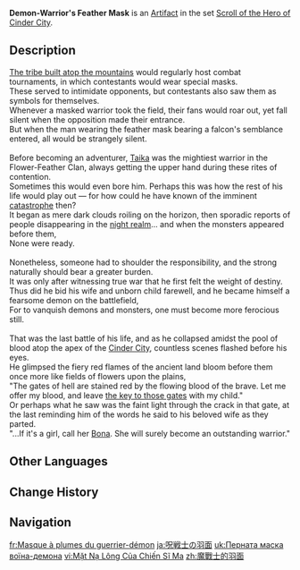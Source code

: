{{Artifact Infobox
|image = Item Demon-Warrior's Feather Mask.png
|set   = Scroll of the Hero of Cinder City
|piece = Circlet of Logos
}}
{{Description|A feather mask with falcon-esque plumage. Many legends surround this object.}}
'''Demon-Warrior's Feather Mask''' is an [[Artifact]] in the set [[Scroll of the Hero of Cinder City]].

==Description==
[[Flower-Feather Clan|The tribe built atop the mountains]] would regularly host combat tournaments, in which contestants would wear special masks.<br><!--
-->These served to intimidate opponents, but contestants also saw them as symbols for themselves.<br><!--
-->Whenever a masked warrior took the field, their fans would roar out, yet fall silent when the opposition made their entrance.<br><!--
-->But when the man wearing the feather mask bearing a falcon's semblance entered, all would be strangely silent.<br><br><!--
-->Before becoming an adventurer, [[Taika]] was the mightiest warrior in the Flower-Feather Clan, always getting the upper hand during these rites of contention.<br><!--
-->Sometimes this would even bore him. Perhaps this was how the rest of his life would play out &mdash; for how could he have known of the imminent [[Cataclysm|catastrophe]] then?<br><!--
-->It began as mere dark clouds roiling on the horizon, then sporadic reports of people disappearing in the [[Night Kingdom|night realm]]... and when the monsters appeared before them,<br><!--
-->None were ready.<br><br><!--
-->Nonetheless, someone had to shoulder the responsibility, and the strong naturally should bear a greater burden.<br><!--
-->It was only after witnessing true war that he first felt the weight of destiny.<br><!--
-->Thus did he bid his wife and unborn child farewell, and he became himself a fearsome demon on the battlefield,<br><!--
-->For to vanquish demons and monsters, one must become more ferocious still.<br><br><!--
-->That was the last battle of his life, and as he collapsed amidst the pool of blood atop the apex of the [[Cinder City]], countless scenes flashed before his eyes.<br><!--
-->He glimpsed the fiery red flames of the ancient land bloom before them once more like fields of flowers upon the plains,<br><!--
-->"The gates of hell are stained red by the flowing blood of the brave. Let me offer my blood, and leave [[Pyrophosphorite|the key to those gates]] with my child."<br><!--
-->Or perhaps what he saw was the faint light through the crack in that gate, at the last reminding him of the words he said to his beloved wife as they parted.<br><!--
-->"...If it's a girl, call her [[Bona]]. She will surely become an outstanding warrior."

==Other Languages==
{{Other Languages
|en       = Demon-Warrior's Feather Mask
|zhs      = 魔战士的羽面
|zhs_rm   = 
|zht      = 魔戰士的羽面
|zht_rm   = 
|zh_tl    = 
|ja       = 呪戦士の羽面
|ja_rm    = Ju Senshi no Umen{{Assumed}}
|ja_tl    = 
|ko       = 마전사의 깃털 가면
|ko_tl    = 
|es       = Máscara Emplumada del Guerrero Maligno
|es_tl    = Malignant Warrior's Plumed Mask
|fr       = Masque à plumes du guerrier-démon
|fr_tl    = Demon-Warrior's Feather Mask
|ru       = Перьевая маска воина-демона
|ru_tl    = 
|th       = Demon-Warrior's Feather Mask
|vi       = Mặt Nạ Lông Của Chiến Sĩ Ma
|vi_tl    = 
|de       = Federmaske des Zauberkämpfers
|de_tl    = Magic Fighter's Feather Mask
|id       = Demon-Warrior's Feather Mask
|pt       = Máscara de Penas do Guerreiro Mágico
|pt_tl    = 
|tr       = İblis Savaşçının Tüy Maskesi
|tr_tl    = 
|it       = Maschera piumata del demone guerriero
|it_tl    = 
}}

==Change History==
{{Change History|5.0}}

==Navigation==
{{Artifact Set Navbox|Scroll of the Hero of Cinder City}}

[[fr:Masque à plumes du guerrier-démon]]
[[ja:呪戦士の羽面]]
[[uk:Перната маска воїна-демона]]
[[vi:Mặt Nạ Lông Của Chiến Sĩ Ma]]
[[zh:魔戰士的羽面]]